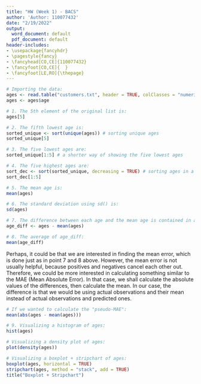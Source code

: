 ---
title: "HW (Week 1) - BACS"
author: 'Author: 110077432'
date: "2/19/2022"
output:
  word_document: default
  pdf_document: default
header-includes:
- \usepackage{fancyhdr}
- \pagestyle{fancy}
- \fancyhead[CO,CE]{110077432}
- \fancyfoot[CO,CE]{  }
- \fancyfoot[LE,RO]{\thepage}
---

```{r}
# Importing the data:
ages <- read.table("customers.txt", header = TRUE, colClasses = "numeric")
ages <- ages$age
```

```{r}
# 1. The 5th element of the original list is:
ages[5]
```

```{r}
# 2. The fifth lowest age is:
sorted_unique <- sort(unique(ages)) # sorting unique ages
sorted_unique[5]
```

```{r}
# 3. The five lowest ages are:
sorted_unique[1:5] # a shorter way of showing the five lowest ages
```

```{r}
# 4. The five highest ages are:
sort_dec <- sort(sorted_unique, decreasing = TRUE) # sorting ages in a descending order
sort_dec[1:5] 
```

```{r}
# 5. The mean age is:
mean(ages)
```

```{r}
# 6. The standard deviation using sd() is:
sd(ages)
```

```{r}
# 7. The difference between each age and the mean age is contained in age_diff:
age_diff <- ages - mean(ages)
```

```{r}
# 8. The average of age_diff:
mean(age_diff)
```
Perhaps, it could be that we are interested in finding the mean error, which is done just as in point 7 and 8 above. However, the mean error is not usually helpful, because positives and negatives cancel each other out. Therefore, we could be more interested in calculating something similar to the MAE (Mean Absolute Error). In that case, we shall calculate the absolute values of the differences, then calculate the mean. In our case, the difference is that we would be using actual observations and their mean instead of actual observations and predicted ones.

```{r}
# If we wanted to calculate the "pseudo-MAE":
mean(abs(ages - mean(ages)))
```

```{r ages_hist, fig.height = 3, fig.width = 5, fig.align = "center"}
# 9. Visualizing a histogram of ages:
hist(ages)
```


```{r ages_density, fig.height = 3, fig.width = 5, fig.align = "center"}
# Visualizing a density plot of ages:
plot(density(ages))
```


```{r ages_box, fig.height = 6, fig.width = 8, fig.align = "center"}
# Visualizing a boxplot + stripchart of ages:
boxplot(ages, horizontal = TRUE)
stripchart(ages, method = "stack", add = TRUE)
title("Boxplot + Stripchart")
```
